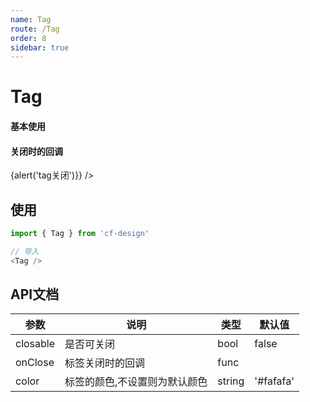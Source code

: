```yaml
---
name: Tag
route: /Tag
order: 8
sidebar: true
---
```



# Tag

#### 基本使用
<Playground>
    <Tag color="#000" closable />
    <Tag color="#aaa" closable />
    <Tag color="green" closable text="121222222" />
    <Tag color="green" closable text='222' />
</Playground>


#### 关闭时的回调
<Playground>
    <Tag color="green" closable onClose={() => {alert('tag关闭')}} />
</Playground>


## 使用

``` js
import { Tag } from 'cf-design'

// 导入
<Tag />
```

## API文档
|  参数  |  说明  |  类型  |  默认值  |
|  ---   |  ---  |  ---  |  ---  |
|  closable  |  是否可关闭  |  bool  |  false  |
|  onClose  |  标签关闭时的回调  |  func  |   |
|  color  |  标签的颜色,不设置则为默认颜色  |  string  |  '#fafafa'  |